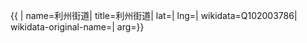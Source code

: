{{ {{{1|PRC admin/showdata}}}|
name=利州街道|
title=利州街道|
lat=|
lng=|
wikidata=Q102003786|
wikidata-original-name=|
arg={{{arg|}}}}}